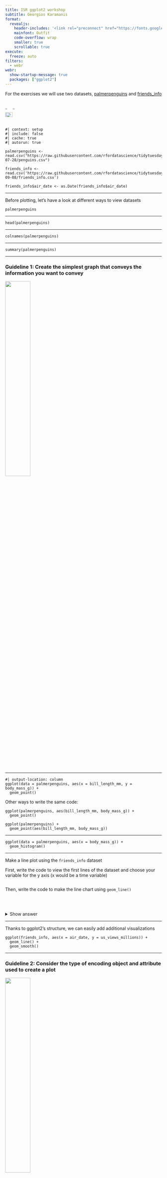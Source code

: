 ```yaml
---
title: ISR ggplot2 workshop
subtitle: Georgios Karamanis
format: 
  revealjs:
    header-includes: '<link rel="preconnect" href="https://fonts.googleapis.com"><link rel="preconnect" href="https://fonts.gstatic.com" crossorigin><link href="https://fonts.googleapis.com/css2?family=Outfit:wght@100..900&family=Sofia+Sans+Extra+Condensed:ital,wght@0,1..1000;1,1..1000&display=swap" rel="stylesheet">'
    mainfont: Outfit
    code-overflow: wrap
    smaller: true
    scrollable: true
execute: 
  freeze: auto
filters:
  - webr
webr: 
  show-startup-message: true
  packages: ["ggplot2"]
---
```


For the exercises we will use two datasets,  [palmerpenguins](https://allisonhorst.github.io/palmerpenguins/) and [friends_info](https://github.com/rfordatascience/tidytuesday/blob/master/data/2020/2020-09-08/readme.md)

::: columns
![](images/lter_penguins.png){width="30%"} ![](images/culmen_depth.png){width="30%"} 
![](images/friends.jpg){width="60%"}
:::

```webr-r
#| context: setup
#| include: false
#| cache: true
#| autorun: true

palmerpenguins <- read.csv("https://raw.githubusercontent.com/rfordatascience/tidytuesday/master/data/2020/2020-07-28/penguins.csv")

friends_info <- read.csv('https://raw.githubusercontent.com/rfordatascience/tidytuesday/master/data/2020/2020-09-08/friends_info.csv')

friends_info$air_date <- as.Date(friends_info$air_date)
```

------------------------------------------------------------------------

Before plotting, let's have a look at different ways to view datasets

```webr-r
palmerpenguins
```

------------------------------------------------------------------------

```webr-r
head(palmerpenguins)
```

------------------------------------------------------------------------

```webr-r
colnames(palmerpenguins)
```

------------------------------------------------------------------------

```webr-r
summary(palmerpenguins)
```

------------------------------------------------------------------------

### Guideline 1: Create the simplest graph that conveys the information you want to convey

![](images/guideline1.jpg){width="40%"}

------------------------------------------------------------------------

```webr-r
#| output-location: column
ggplot(data = palmerpenguins, aes(x = bill_length_mm, y = body_mass_g)) +
  geom_point()
```

Other ways to write the same code:

```         
ggplot(palmerpenguins, aes(bill_length_mm, body_mass_g)) +
  geom_point()
  
ggplot(palmerpenguins) +
  geom_point(aes(bill_length_mm, body_mass_g))
```

------------------------------------------------------------------------

```webr-r
ggplot(data = palmerpenguins, aes(x = body_mass_g)) +
  geom_histogram()
```

------------------------------------------------------------------------

Make a line plot using the `friends_info` dataset

First, write the code to view the first lines of the dataset and choose your variable for the y axis (x would be a time variable)

```webr-r

```

Then, write the code to make the line chart using `geom_line()`

```webr-r

```
  
<br>  
<details>
    <summary>Show answer</summary>
    ```webr-r
head(friends_info)
```

```webr-r
ggplot(friends_info, aes(x = air_date, y = us_views_millions)) +  
  geom_line()
```
</details>

---

Thanks to ggplot2's structure, we can easily add additional visualizations

```webr-r
ggplot(friends_info, aes(x = air_date, y = us_views_millions)) +  
  geom_line() +
  geom_smooth()
```

------------------------------------------------------------------------

### Guideline 2: Consider the type of encoding object and attribute used to create a plot

![](images/guideline2.jpg){width="40%"}

------------------------------------------------------------------------

First, run the code below to create a scatter plot (spatial position for encoding).\
Then, add `color = species` inside `aes()` to add color encoding and rerun the code.\
Then, add `shape = sex` inside `aes()` and rerun the code.

```webr-r
ggplot(palmerpenguins, aes(x = bill_length_mm, y = body_mass_g)) +
  geom_point()
```

------------------------------------------------------------------------

### Guideline 3: Focus on visualizing patterns or on visualizing details, depending on the purpose of the plot

![](images/guideline3.jpg){width="40%"}

------------------------------------------------------------------------

Visualizing details

```webr-r
ggplot(palmerpenguins, aes(x = bill_length_mm, y = body_mass_g, color = species)) +
  geom_point()
```

------------------------------------------------------------------------

Visualizing patterns

```webr-r
ggplot(palmerpenguins, aes(x = species, y = body_mass_g, group = species)) +
  geom_boxplot()
```

---

Make a box plot for `friends_info`  
Copy the code from the previous slide and paste it in the box  
Replace `species` with `season`  
Use `us_views_millions` for `y`

```webr-r
```
<br>
Compare to the line chart we made before

```webr-r
ggplot(friends_info, aes(x = air_date, y = us_views_millions)) +  
  geom_line()
```

------------------------------------------------------------------------

A good way to easily see patterns is a heatmap

```webr-r
ggplot(friends_info, aes(x = episode, y = season, fill = imdb_rating)) +
  geom_tile()
```

---

### Guideline 4: Select meaningful axis ranges

![](images/guideline4.jpg){width="40%"}

------------------------------------------------------------------------

ggplot2 automatically adjusts the axes depending on variable values

```webr-r
ggplot(friends_info, aes(x = air_date, y = us_views_millions)) +  
  geom_line()
```

------------------------------------------------------------------------

But we can change them!  
Run the code  
Then, add `limits = c(0, 100)` inside `scale_y_continuous()` and rerun the code  
Change the numbers and see what happens to the line

```webr-r
ggplot(friends_info, aes(x = air_date, y = us_views_millions)) +  
  geom_line() +
  scale_y_continuous()
```

------------------------------------------------------------------------

### Guideline 5: Data transformations and carefully chosen graph aspect ratios can be used to emphasize rates of change for time-series data

![](images/guideline5.jpg){width="40%"}

---

Let's look at ggplot2's [mammals sleep dataset](https://ggplot2.tidyverse.org/reference/msleep.html)   
It's hard to see the points close to 0 with continuous scales

```webr-r
ggplot(msleep, aes(x = bodywt, y = brainwt, size = sleep_total, color = vore)) +
  geom_point() +
  labs(
    x = "Body weight (kg)",
    y = "Brain weight (kg)",
    size = "Total amount of sleep (hours)"
  )
```

---

Let's see the distribution of body weight

```webr-r
ggplot(msleep, aes(x = bodywt)) +
  geom_histogram()
```

---

We can use logarithmic scales for both x and y

```webr-r
# "Turn off" scientific notation for axis numbers
options(scipen = 1000)

ggplot(msleep, aes(x = bodywt, y = brainwt, size = sleep_total, color = vore)) +
  geom_point() +
  scale_x_log10() +
  scale_y_log10() +
  labs(
    x = "Body weight (kg)",
    y = "Brain weight (kg)",
    size = "Total amount of sleep (hours)"
  )
```

Remove either the line with `scale_x_log10()` or `scale_y_log10()` and rerun the code

---

### Guideline 6: Plot overlapping points in a way that density differences become apparent in scatter plots

![](images/guideline6.jpg)

---

Let's plot `imdb_rating` and `us_views_millions` from `friends_info` with really big points so that they overlap a lot

```webr-r
ggplot(friends_info, aes(imdb_rating, us_views_millions)) +
  geom_point(size = 5)
```

---

We can reduce the opacity of the points by using a lower alpha value  
The maximum value is 1 (default) and the lowest is 0  
Add `alpha = 0.5` inside `geom_point()` and run the code  
Try out different values and rerun the code

```webr-r
ggplot(friends_info, aes(imdb_rating, us_views_millions)) +
  geom_point(size = 5)
```
